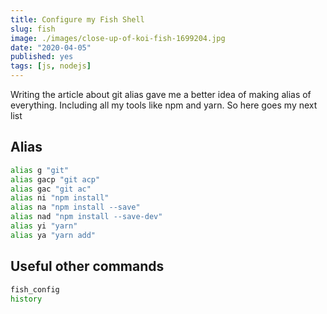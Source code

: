 ```yaml
---
title: Configure my Fish Shell
slug: fish
image: ./images/close-up-of-koi-fish-1699204.jpg
date: "2020-04-05"
published: yes
tags: [js, nodejs]
---
```



Writing the article about git alias gave me a better idea of making alias of everything. Including all my tools like npm and yarn. So here goes my next list

## Alias

<CodeDivWrapper>

```bash
alias g "git"
alias gacp "git acp"
alias gac "git ac"
alias ni "npm install"
alias na "npm install --save"
alias nad "npm install --save-dev"
alias yi "yarn"
alias ya "yarn add"
```

</CodeDivWrapper>

## Useful other commands

<CodeDivWrapper>

```bash
fish_config
history
```

</CodeDivWrapper>
